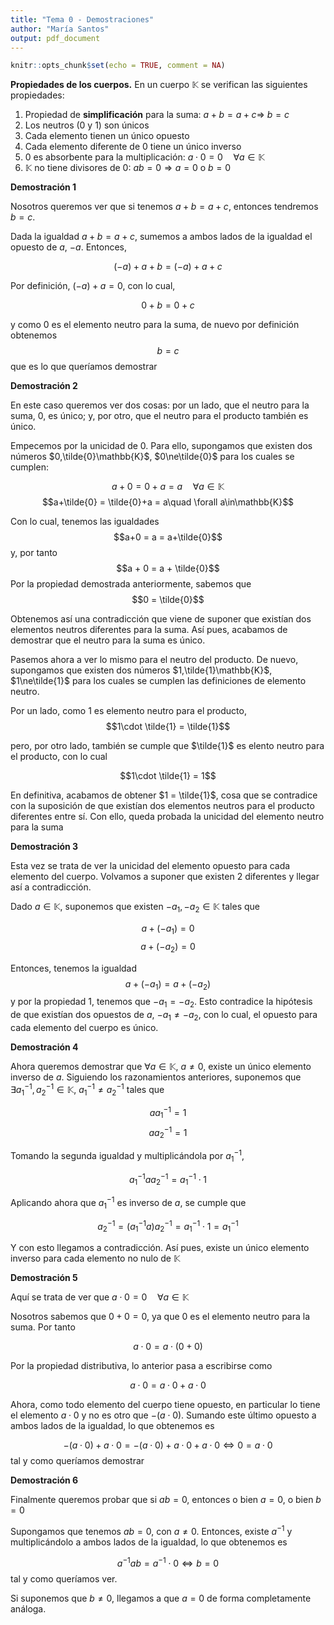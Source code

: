 ```yaml
---
title: "Tema 0 - Demostraciones"
author: "María Santos"
output: pdf_document
---
```


```r
knitr::opts_chunk$set(echo = TRUE, comment = NA)
```

**Propiedades de los cuerpos.** En un cuerpo $\mathbb{K}$ se verifican las siguientes propiedades:

1. Propiedad de **simplificación** para la suma: $a+b=a+c\Rightarrow\ b=c$
2. Los neutros (0 y 1) son únicos
3. Cada elemento tienen un único opuesto
4. Cada elemento diferente de 0 tiene un único inverso
5. 0 es absorbente para la multiplicación: $a\cdot 0 = 0\quad \forall a\in\mathbb{K}$
6. $\mathbb{K}$ no tiene divisores de 0: $ab=0\Rightarrow a=0$ o $b=0$

**Demostración 1**

Nosotros queremos ver que si tenemos $a+b=a+c$, entonces tendremos $b = c$. 

Dada la igualdad $a+b=a+c$, sumemos a ambos lados de la igualdad el opuesto de $a$, $-a$. Entonces,

$$(-a)+a+b = (-a)+a+c$$

Por definición, $(-a)+a = 0$, con lo cual,

$$0+b = 0+c$$

y como $0$ es el elemento neutro para la suma, de nuevo por definición obtenemos $$b = c$$ que es lo que queríamos demostrar


**Demostración 2**

En este caso queremos ver dos cosas: por un lado, que el neutro para la suma, 0, es único; y, por otro, que el neutro para el producto también es único.

Empecemos por la unicidad de 0. Para ello, supongamos que existen dos números $0,\tilde{0}\mathbb{K}$, $0\ne\tilde{0}$ para los cuales se cumplen:

$$a+0 = 0+a = a\quad \forall a\in\mathbb{K}$$
$$a+\tilde{0} = \tilde{0}+a = a\quad \forall a\in\mathbb{K}$$

Con lo cual, tenemos las igualdades $$a+0 = a = a+\tilde{0}$$ y, por tanto $$a + 0 = a + \tilde{0}$$ Por la propiedad demostrada anteriormente, sabemos que $$0 = \tilde{0}$$

Obtenemos así una contradicción que viene de suponer que existían dos elementos neutros diferentes para la suma. Así pues, acabamos de demostrar que el neutro para la suma es único.

Pasemos ahora a ver lo mismo para el neutro del producto. De nuevo, supongamos que existen dos números $1,\tilde{1}\mathbb{K}$, $1\ne\tilde{1}$ para los cuales se cumplen las definiciones de elemento neutro.

Por un lado, como $1$ es elemento neutro para el producto, $$1\cdot \tilde{1} = \tilde{1}$$

pero, por otro lado, también se cumple que $\tilde{1}$ es elento neutro para el producto, con lo cual

$$1\cdot \tilde{1} = 1$$

En definitiva, acabamos de obtener $1 = \tilde{1}$, cosa que se contradice con la suposición de que existían dos elementos neutros para el producto diferentes entre sí. Con ello, queda probada la unicidad del elemento neutro para la suma

**Demostración 3**

Esta vez se trata de ver la unicidad del elemento opuesto para cada elemento del cuerpo. Volvamos a suponer que existen 2 diferentes y llegar así a contradicción.

Dado $a\in\mathbb{K}$, suponemos que existen $-a_1,-a_2\in\mathbb{K}$ tales que 


$$a+(-a_1) = 0$$
$$a+(-a_2) = 0$$

Entonces, tenemos la igualdad $$a+(-a_1) = a+(-a_2)$$ y por la propiedad 1, tenemos que $-a_1 = -a_2$. Esto contradice la hipótesis de que existían dos opuestos de $a$, $-a_1\ne -a_2$, con lo cual, el opuesto para cada elemento del cuerpo es único.

**Demostración 4**

Ahora queremos demostrar que $\forall a\in\mathbb{K},\ a\ne 0$, existe un único elemento inverso de $a$. Siguiendo los razonamientos anteriores, suponemos que $\exists a_1^{-1},a_2^{-1}\in\mathbb{K}$, $a_1^{-1}\ne a_2^{-1}$ tales que

$$aa_1^{-1} = 1$$
$$aa_2^{-1} = 1$$

Tomando la segunda igualdad y multiplicándola por $a_1^{-1}$, 

$$a_1^{-1}aa_2^{-1} = a_1^{-1}\cdot1$$

Aplicando ahora que $a_1^{-1}$ es inverso de $a$, se cumple que

$$a_2^{-1}=(a_1^{-1}a)a_2^{-1} =a_1^{-1}\cdot1 = a_1^{-1}$$

Y con esto llegamos a contradicción. Así pues, existe un único elemento inverso para cada elemento no nulo de $\mathbb{K}$

**Demostración 5**

Aquí se trata de ver que  $a\cdot 0 = 0\quad \forall a\in\mathbb{K}$

Nosotros sabemos que $0+0 = 0$, ya que 0 es el elemento neutro para la suma. Por tanto

$$a\cdot 0 = a\cdot(0+0)$$

Por la propiedad distributiva, lo anterior pasa a escribirse como 

$$a\cdot0 = a\cdot0+a\cdot 0$$

Ahora, como todo elemento del cuerpo tiene opuesto, en particular lo tiene el elemento $a\cdot 0$ y no es otro que $-(a\cdot 0)$. Sumando este último opuesto a ambos lados de la igualdad, lo que obtenemos es

$$-(a\cdot 0)+a\cdot0 = -(a\cdot 0)+a\cdot0+a\cdot 0\Leftrightarrow 0 = a\cdot 0$$ tal y como queríamos demostrar

**Demostración 6**

Finalmente queremos probar que  si $ab=0$, entonces o bien $a=0$, o bien $b=0$

Supongamos que tenemos $ab = 0$, con $a\ne 0$. Entonces, existe $a^{-1}$ y multiplicándolo a ambos lados de la igualdad, lo que obtenemos es

$$a^{-1}ab = a^{-1}\cdot0\Leftrightarrow b = 0$$ tal y como queríamos ver.

Si suponemos que $b\ne 0$, llegamos a que $a=0$ de forma completamente análoga.